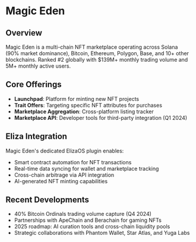 # Magic Eden

## Overview

Magic Eden is a multi-chain NFT marketplace operating across Solana (90% market dominance), Bitcoin, Ethereum, Polygon, Base, and 10+ other blockchains. Ranked #2 globally with $139M+ monthly trading volume and 5M+ monthly active users.

## Core Offerings

- **Launchpad**: Platform for minting new NFT projects
- **Trait Offers**: Targeting specific NFT attributes for purchases
- **Marketplace Aggregation**: Cross-platform listing tracker
- **Marketplace API**: Developer tools for third-party integration (Q1 2024)

## Eliza Integration

Magic Eden's dedicated ElizaOS plugin enables:

- Smart contract automation for NFT transactions
- Real-time data syncing for wallet and marketplace tracking
- Cross-chain arbitrage via API integration
- AI-generated NFT minting capabilities

## Recent Developments

- 40% Bitcoin Ordinals trading volume capture (Q4 2024)
- Partnerships with ApeChain and Berachain for gaming NFTs
- 2025 roadmap: AI curation tools and cross-chain liquidity pools
- Strategic collaborations with Phantom Wallet, Star Atlas, and Yuga Labs

